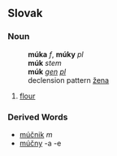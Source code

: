 ==Slovak==
===Noun===
:'''múka''' ''f'', '''múky''' ''pl''
:'''múk''' ''stem''
:'''múk''' ''[[genitive|gen]] [[plural|pl]]''
:declension pattern [[Slovak declension pattern žena|žena]]
#[[flour]]
===Derived Words===
* [[múčnik]] ''m''
* [[múčny]] -a -e